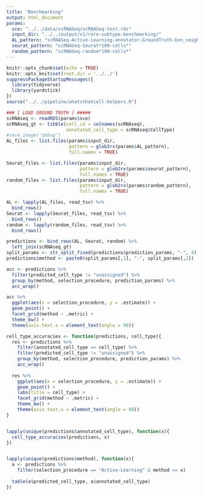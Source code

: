 ```yaml
---
title: "Benchmarking"
output: html_document
params:
  sce: "../../data/scRNASeq/scRNASeq-test.rds"
  input_dir: "../../output/v1/rare-subtype-benchmarking/"
  AL_pattern: "scRNASeq-Active-Learning-annotator-GroundTruth-knn_neighbors-NA-resolution-NA-iterations_set-full*100-cells*"
  seurat_pattern: "scRNASeq-Seurat*100-cells*"
  random_pattern: "scRNASeq-random*100-cells*"
---
```


```r
knitr::opts_chunk$set(echo = TRUE)
knitr::opts_knit$set(root.dir = '../../')
suppressPackageStartupMessages({
  library(tidyverse)
  library(yardstick)
})
source("../../pipeline/whatsthatcell-helpers.R")
```


```r
### [ LOAD GROUND TRUTH ] #####
scRNAseq <- readRDS(params$sce)
scRNAseq_gt <- tibble(cell_id = colnames(scRNAseq),
                      annotated_cell_type = scRNAseq$CellType)
#save.image('debug')
AL_files <- list.files(params$input_dir, 
                       pattern = glob2rx(params$AL_pattern),
                       full.names = TRUE)

Seurat_files <- list.files(params$input_dir,
                           pattern = glob2rx(params$seurat_pattern),
                           full.names = TRUE)
random_files <- list.files(params$input_dir,
                           pattern = glob2rx(params$random_pattern),
                           full.names = TRUE)

AL <- lapply(AL_files, read_tsv) %>% 
  bind_rows()
Seurat <- lapply(Seurat_files, read_tsv) %>% 
  bind_rows()
random <- lapply(random_files, read_tsv) %>% 
  bind_rows()
```


```r
predictions <- bind_rows(AL, Seurat, random) %>% 
  left_join(scRNAseq_gt)
split_params <- str_split_fixed(predictions$prediction_params, "-", 4)
predictions$method <- paste0(split_params[,1], "-", split_params[,2])

acc <- predictions %>% 
  filter(predicted_cell_type != "unassigned") %>% 
  group_by(method, selection_procedure, prediction_params) %>% 
  acc_wrap()

acc %>% 
  ggplot(aes(x = selection_procedure, y = .estimate)) +
  geom_point() +
  facet_grid(method ~ .metric) +
  theme_bw() +
  theme(axis.text.x = element_text(angle = 90))
```





```r
cell_type_accuracies <- function(predictions, cell_type){
  res <- predictions %>% 
    filter(annotated_cell_type == cell_type) %>% 
    filter(predicted_cell_type != "unassigned") %>% 
    group_by(method, selection_procedure, prediction_params) %>% 
    acc_wrap()
  
  res %>% 
    ggplot(aes(x = selection_procedure, y = .estimate)) +
    geom_point() +
    labs(title = cell_type) +
    facet_grid(method ~ .metric) +
    theme_bw() +
    theme(axis.text.x = element_text(angle = 90))
}


lapply(unique(predictions$annotated_cell_type), function(x){
  cell_type_accuracies(predictions, x)
})


lapply(unique(predictions$method), function(x){
  a <- predictions %>% 
    filter(selection_procedure == "Active-Learning" & method == x)
  
  table(a$predicted_cell_type, a$annotated_cell_type)
})

```




